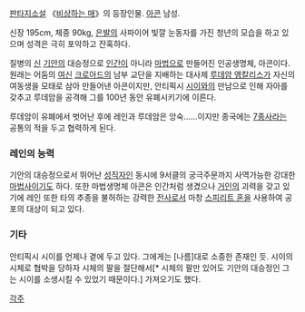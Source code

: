 [[판타지소설]] 《[[비상하는 매]]》의 등장인물. [[아콘]] 남성.

신장 195cm, 체중 90kg, [[은발]]의 사파이어 빛깔 눈동자를 가진 청년의 모습을 하고 있으며 성격은 극히 포악하고 잔혹하다.

질병의 [[신]] [[기안]]의 대승정으로 [[인간]]이 아니라 [[마법]]으로 만들어진 인공생명체, 아콘이다. 원래는 어둠의 [[여신]] [[크로아드]]의 남부 교단을 지배하는 대사제 [[루데암 앵칼리스]]가 자신의 여동생을 모태로 삼아 만들어낸 아콘이지만, 안티픽시 [[시이]]와의 만남으로 인해 자아를 갖추고 루데암을 공격해 그를 100년 동안 유폐시키기에 이른다.

루데암이 유폐에서 벗어난 후에 레인과 루데암은 앙숙……이지만 종국에는 [[7종사]]라는 공통의 적을 두고 협력하게 된다.

=== 레인의 능력 ===
기안의 대승정으로서 뛰어난 [[성직자]]인 동시에 9서클의 궁극주문까지 사역가능한 강대한 [[마법사]]이기도 하다. 또한 마법생명체 아콘은 인간처럼 생겼으나 [[거인]]의 괴력을 갖고 있기에 레인 또한 타의 추종을 불허하는 강력한 [[전사]]로서 마창 [[스피리트 혼]]을 사용하여 공포의 대상이 되고 있다.

=== 기타 ===
안티픽시 시이를 언제나 곁에 두고 있다. 그에게는 [나름]대로 소중한 존재인 듯. 시이의 시체로 협박을 당하자 시체의 팔을 절단해서[* 시체의 팔만 있어도 기안의 대승정인 그는 시이를 소생시킬 수 있었기 때문이다.] 가져오기도 했다.


[[각주]]
